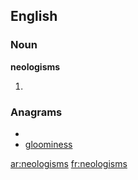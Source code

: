 ==English==
===Noun===
'''neologisms'''
# {{plural of|[[neologism]]}}

===Anagrams===
* {{alphagram|egilmnooss}}
* [[gloominess#English|gloominess]]

[[ar:neologisms]]
[[fr:neologisms]]